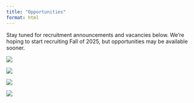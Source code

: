 ```yaml
---
title: "Opportunities"
format: html
---
```

Stay tuned for recruitment announcements and vacancies below. We're hoping to start recruiting Fall of 2025, but opportunities may be available sooner.

::: {layout="[1,1,1,1]"}

![](./media/opportunities/opportunities1.jpg){.lightbox}

![](./media/opportunities/opportunities2.JPG){.lightbox}

![](./media/opportunities/opportunities5.jpg){.lightbox}

![](./media/opportunities/opportunities4.jpg){.lightbox}
:::